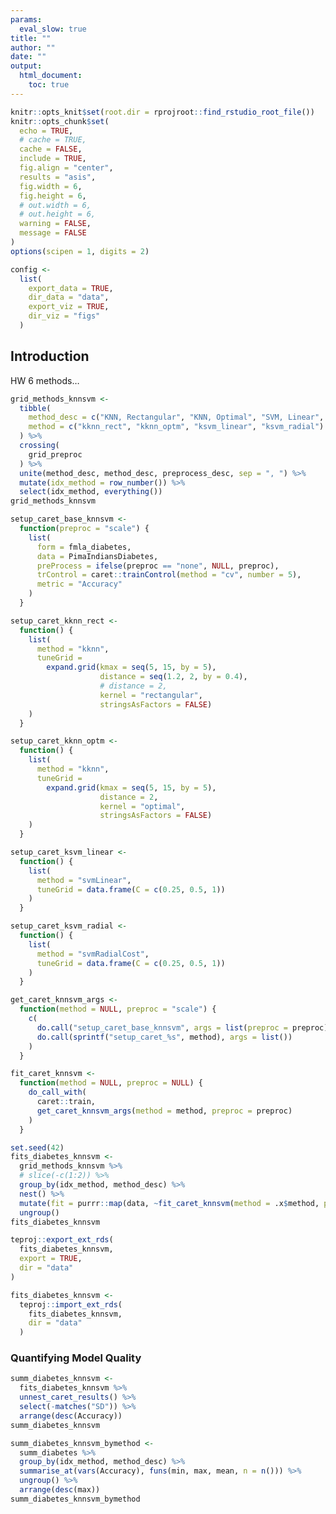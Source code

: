 ```yaml
---
params:
  eval_slow: true
title: ""
author: ""
date: ""
output:
  html_document:
    toc: true
---
```


```r
knitr::opts_knit$set(root.dir = rprojroot::find_rstudio_root_file())
knitr::opts_chunk$set(
  echo = TRUE,
  # cache = TRUE,
  cache = FALSE,
  include = TRUE,
  fig.align = "center",
  results = "asis",
  fig.width = 6,
  fig.height = 6,
  # out.width = 6,
  # out.height = 6,
  warning = FALSE,
  message = FALSE
)
options(scipen = 1, digits = 2)
```

```r
config <-
  list(
    export_data = TRUE,
    dir_data = "data",
    export_viz = TRUE,
    dir_viz = "figs"
  )
```

## Introduction

HW 6 methods...

```r
grid_methods_knnsvm <-
  tibble(
    method_desc = c("KNN, Rectangular", "KNN, Optimal", "SVM, Linear", "SVM, Radial"),
    method = c("kknn_rect", "kknn_optm", "ksvm_linear", "ksvm_radial")
  ) %>% 
  crossing(
    grid_preproc
  ) %>% 
  unite(method_desc, method_desc, preprocess_desc, sep = ", ") %>% 
  mutate(idx_method = row_number()) %>% 
  select(idx_method, everything())
grid_methods_knnsvm
```

```r
setup_caret_base_knnsvm <-
  function(preproc = "scale") {
    list(
      form = fmla_diabetes,
      data = PimaIndiansDiabetes,
      preProcess = ifelse(preproc == "none", NULL, preproc),
      trControl = caret::trainControl(method = "cv", number = 5),
      metric = "Accuracy"
    )
  }

setup_caret_kknn_rect <-
  function() {
    list(
      method = "kknn",
      tuneGrid =
        expand.grid(kmax = seq(5, 15, by = 5),
                    distance = seq(1.2, 2, by = 0.4),
                    # distance = 2,
                    kernel = "rectangular",
                    stringsAsFactors = FALSE)
    )
  }

setup_caret_kknn_optm <-
  function() {
    list(
      method = "kknn",
      tuneGrid =
        expand.grid(kmax = seq(5, 15, by = 5),
                    distance = 2,
                    kernel = "optimal",
                    stringsAsFactors = FALSE)
    )
  }

setup_caret_ksvm_linear <-
  function() {
    list(
      method = "svmLinear",
      tuneGrid = data.frame(C = c(0.25, 0.5, 1))
    )
  }

setup_caret_ksvm_radial <-
  function() {
    list(
      method = "svmRadialCost",
      tuneGrid = data.frame(C = c(0.25, 0.5, 1))
    )
  }

get_caret_knnsvm_args <-
  function(method = NULL, preproc = "scale") {
    c(
      do.call("setup_caret_base_knnsvm", args = list(preproc = preproc)),
      do.call(sprintf("setup_caret_%s", method), args = list())
    )
  }

fit_caret_knnsvm <-
  function(method = NULL, preproc = NULL) {
    do_call_with(
      caret::train,
      get_caret_knnsvm_args(method = method, preproc = preproc)
    )
  }
```

```r
set.seed(42)
fits_diabetes_knnsvm <-
  grid_methods_knnsvm %>%
  # slice(-c(1:2)) %>% 
  group_by(idx_method, method_desc) %>% 
  nest() %>% 
  mutate(fit = purrr::map(data, ~fit_caret_knnsvm(method = .x$method, preproc = .x$preproc))) %>% 
  ungroup()
fits_diabetes_knnsvm
```

```r
teproj::export_ext_rds(
  fits_diabetes_knnsvm,
  export = TRUE,
  dir = "data"
)
```

```r
fits_diabetes_knnsvm <-
  teproj::import_ext_rds(
    fits_diabetes_knnsvm,
    dir = "data"
  )
```

### Quantifying Model Quality

```r
summ_diabetes_knnsvm <-
  fits_diabetes_knnsvm %>%
  unnest_caret_results() %>% 
  select(-matches("SD")) %>% 
  arrange(desc(Accuracy))
summ_diabetes_knnsvm
```

```r
summ_diabetes_knnsvm_bymethod <-
  summ_diabetes %>% 
  group_by(idx_method, method_desc) %>% 
  summarise_at(vars(Accuracy), funs(min, max, mean, n = n())) %>% 
  ungroup() %>% 
  arrange(desc(max))
summ_diabetes_knnsvm_bymethod
```


